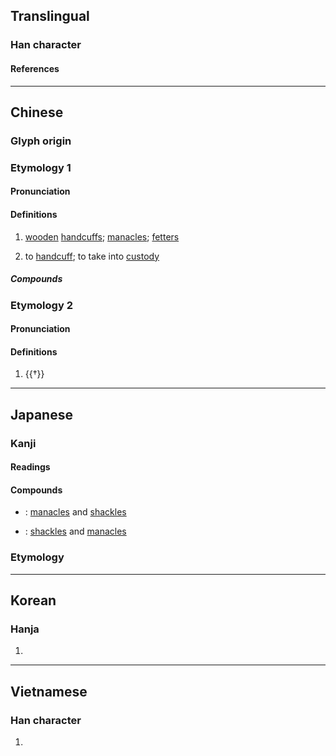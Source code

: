 {{character info}}
==Translingual==

===Han character===
{{Han char|rn=75|rad=木|as=07|sn=11|four=44961|canj=DHGR|ids=⿰木告}}

====References====
{{Han ref|kx=0528.210|dkj=14841|dj=0917.090|hdz=21215.080|uh=688F}}

----

==Chinese==
{{zh-forms}}

===Glyph origin===
{{Han etym}}

===Etymology 1===

====Pronunciation====
{{zh-pron
|m=gù
|c=guk1
|mc=2
|oc=1
|ma=
|cat=n,v
}}

====Definitions====
{{zh-hanzi}}

# {{lb|zh|historical}} [[wooden]] [[handcuffs]]; [[manacle]]s; [[fetter]]s
# {{lb|zh|archaic}} to [[handcuff]]; to take into [[custody]]

=====Compounds=====
{{zh-der|梏亡|梏慘|梏十指|桎梏|拲梏|梏拲}}

===Etymology 2===

====Pronunciation====
{{zh-pron
|m=jué
|mc=1
|oc=2
|ma=
|cat=a
}}

====Definitions====
{{zh-hanzi}}

# {{†}} {{zh-alt-form|覺|[[tall]] and [[big]]; [[upright]]; [[honest]]}}

----

==Japanese==

===Kanji===
{{ja-kanji|grade=uc|rs=木07}}

====Readings====
{{ja-readings
|on=こく, かく
|kun=てかせ
}}

====Compounds====
* {{ja-r|梏桎|こくしつ}}: [[manacles]] and [[shackles]]
* {{ja-r|桎梏|しっこく}}: [[shackles]] and [[manacles]]

===Etymology===
{{ja-kanjitab|てかせ|yomi=k}}
{{ja-see|てかせ}}

----

==Korean==

===Hanja===
{{ko-hanja|곡}}

# {{rfdef|ko|sort=木07}}

----

==Vietnamese==

===Han character===
{{vi-readings|rs=木07|reading=gáo}}

# {{rfdef|vi|sort=木07}}